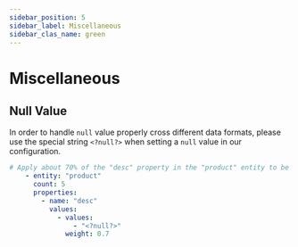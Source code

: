 ```yaml
---
sidebar_position: 5
sidebar_label: Miscellaneous
sidebar_clas_name: green
---
```


# Miscellaneous

## Null Value
In order to handle `null` value properly cross different data formats, please use the special string `<?null?>` when setting a `null` value in our configuration.

```yaml title="Sample Null Value Usage"
# Apply about 70% of the "desc" property in the "product" entity to be null
    - entity: "product"
      count: 5
      properties:
        - name: "desc"
          values:
            - values:
                - "<?null?>"
              weight: 0.7
```